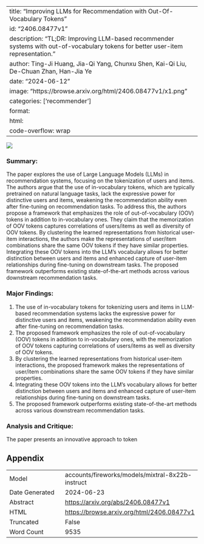 
---
title: "Improving LLMs for Recommendation with Out-Of-Vocabulary Tokens"
id: "2406.08477v1"
description: "TL;DR: Improving LLM-based recommender systems with out-of-vocabulary tokens for better user-item representation."
author: Ting-Ji Huang, Jia-Qi Yang, Chunxu Shen, Kai-Qi Liu, De-Chuan Zhan, Han-Jia Ye
date: "2024-06-12"
image: "https://browse.arxiv.org/html/2406.08477v1/x1.png"
categories: ['recommender']
format:
  html:
    code-overflow: wrap
---

![](https://browse.arxiv.org/html/2406.08477v1/x1.png)

### Summary:

The paper explores the use of Large Language Models (LLMs) in recommendation systems, focusing on the tokenization of users and items. The authors argue that the use of in-vocabulary tokens, which are typically pretrained on natural language tasks, lack the expressive power for distinctive users and items, weakening the recommendation ability even after fine-tuning on recommendation tasks. To address this, the authors propose a framework that emphasizes the role of out-of-vocabulary (OOV) tokens in addition to in-vocabulary ones. They claim that the memorization of OOV tokens captures correlations of users/items as well as diversity of OOV tokens. By clustering the learned representations from historical user-item interactions, the authors make the representations of user/item combinations share the same OOV tokens if they have similar properties. Integrating these OOV tokens into the LLM’s vocabulary allows for better distinction between users and items and enhanced capture of user-item relationships during fine-tuning on downstream tasks. The proposed framework outperforms existing state-of-the-art methods across various downstream recommendation tasks.

### Major Findings:

1. The use of in-vocabulary tokens for tokenizing users and items in LLM-based recommendation systems lacks the expressive power for distinctive users and items, weakening the recommendation ability even after fine-tuning on recommendation tasks.
2. The proposed framework emphasizes the role of out-of-vocabulary (OOV) tokens in addition to in-vocabulary ones, with the memorization of OOV tokens capturing correlations of users/items as well as diversity of OOV tokens.
3. By clustering the learned representations from historical user-item interactions, the proposed framework makes the representations of user/item combinations share the same OOV tokens if they have similar properties.
4. Integrating these OOV tokens into the LLM’s vocabulary allows for better distinction between users and items and enhanced capture of user-item relationships during fine-tuning on downstream tasks.
5. The proposed framework outperforms existing state-of-the-art methods across various downstream recommendation tasks.

### Analysis and Critique:

The paper presents an innovative approach to token

## Appendix

|          |          |
|----------|----------|
| Model     | accounts/fireworks/models/mixtral-8x22b-instruct       |
| Date Generated     | 2024-06-23       |
| Abstract | [https://arxiv.org/abs/2406.08477v1](https://arxiv.org/abs/2406.08477v1)        |
| HTML     | [https://browse.arxiv.org/html/2406.08477v1](https://browse.arxiv.org/html/2406.08477v1)       |
| Truncated       | False       |
| Word Count       | 9535       |